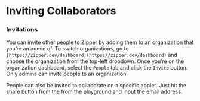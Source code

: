 # Inviting Collaborators

### **Invitations**

You can invite other people to Zipper by adding them to an organization that you’re an admin of. To switch organizations, go to `[https://zipper.dev/dashboard](https://zipper.dev/dashboard)` and choose the organization from the top-left dropdown. Once you’re on the organization dashboard, select the `People` tab and click the `Invite` button. Only admins can invite people to an organization.

People can also be invited to collaborate on a specific applet. Just hit the share button from the from the playground and input the email address.
